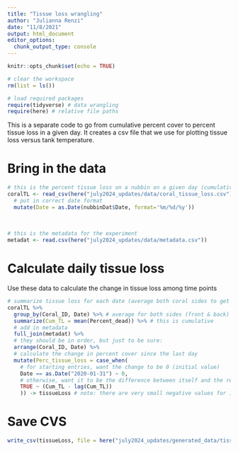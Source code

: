 ```yaml
---
title: "Tissue loss wrangling"
author: "Julianna Renzi"
date: "11/8/2021"
output: html_document
editor_options: 
  chunk_output_type: console
---
```


```r
knitr::opts_chunk$set(echo = TRUE)

# clear the workspace
rm(list = ls())

# load required packages
require(tidyverse) # data wrangling
require(here) # relative file paths
```

This is a separate code to go from cumulative percent cover to percent tissue loss in a given day. It creates a csv file that we use for plotting tissue loss versus tank temperature.

# Bring in the data 

```r
# this is the percent tissue loss on a nubbin on a given day (cumulative, taken from photos)
coralTL <- read_csv(here("july2024_updates/data/coral_tissue_loss.csv")) %>% 
  # put in correct date format
  mutate(Date = as.Date(nubbinDat$Date, format='%m/%d/%y'))
  
  
  
# this is the metadata for the experiment
metadat <- read.csv(here("july2024_updates/data/metadata.csv")) 
```

# Calculate daily tissue loss

Use these data to calculate the change in tissue loss among time points

```r
# summarize tissue loss for each date (average both coral sides to get one average/coral)
coralTL %>% 
  group_by(Coral_ID, Date) %>% # average for both sides (front & back)
  summarize(Cum_TL = mean(Percent_dead)) %>% # this is cumulative
  # add in metadata
  full_join(metadat) %>% 
  # they should be in order, but just to be sure:
  arrange(Coral_ID, Date) %>% 
  # calculate the change in percent cover since the last day
  mutate(Perc_tissue_loss = case_when(
    # for starting entries, want the change to be 0 (initial value)
    Date == as.Date("2020-01-31") ~ 0,
    # otherwise, want it to be the difference between itself and the record above it (previous time step)
    TRUE ~ (Cum_TL - lag(Cum_TL))
    )) -> tissueLoss # note: there are very small negative values for 11 and 15, but that was because they seemed to be healing slightly
```

# Save CVS

```r
write_csv(tissueLoss, file = here("july2024_updates/generated_data/tissue_loss_change.csv"))
```


